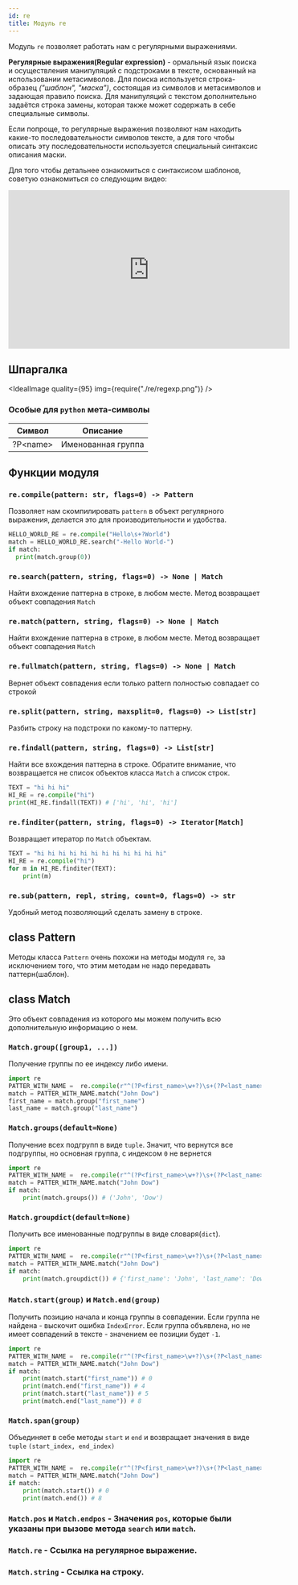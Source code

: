 ```yaml
---
id: re
title: Модуль re
---
```



<Link
  title="os - Python documentation"
  href="https://docs.python.org/3/library/os.html"
/>

<Link
  title="Regex101"
  href="https://regex101.com/"
  caption="Сервис позволяющий визуально/онлайн проверять наши регулярки"
/>

Модуль `re` позволяет работать нам с регулярными выражениями.

**Регулярные выражения(Regular expression)** - ормальный язык поиска и осуществления манипуляций с подстроками в тексте, основанный на использовании метасимволов. Для поиска используется строка-образец _("шаблон", "маска")_, состоящая из символов и метасимволов и задающая правило поиска. Для манипуляций с текстом дополнительно задаётся строка замены, которая также может содержать в себе специальные символы.

Если попроще, то регулярные выражения позволяют нам находить какие-то последовательности символов тексте, а для того чтобы описать эту последовательности используется специальный синтаксис описания маски.

Для того чтобы детальнее ознакомиться с синтаксисом шаблонов, советую ознакомиться со следующим видео:

<iframe
  width="560"
  height="315"
  src="https://www.youtube.com/embed/_pLpx6btq6U"
  frameborder="0"
  allow="accelerometer; autoplay; encrypted-media; gyroscope; picture-in-picture"
  allowfullscreen
></iframe>

## Шпаргалка

<IdealImage quality={95} img={require("./re/regexp.png")} />

### Особые для `python` мета-символы

| Символ    | Описание           |
| --------- | ------------------ |
| ?P<name\> | Именованная группа |

## Функции модуля

### `re.compile(pattern: str, flags=0) -> Pattern`

Позволяет нам скомпилировать `pattern` в объект регулярного выражения, делается это для производительности и удобства.

```python
HELLO_WORLD_RE = re.compile("Hello\s+?World")
match = HELLO_WORLD_RE.search("-Hello World-")
if match:
  print(match.group(0))
```

### `re.search(pattern, string, flags=0) -> None | Match`

Найти вхождение паттерна в строке, в любом месте. Метод возвращает объект совпадения `Match`

### `re.match(pattern, string, flags=0) -> None | Match`

Найти вхождение паттерна в строке, в любом месте. Метод возвращает объект совпадения `Match`

### `re.fullmatch(pattern, string, flags=0) -> None | Match`

Вернет объект совпадения если только pattern полностью совпадает со строкой

### `re.split(pattern, string, maxsplit=0, flags=0) -> List[str]`

Разбить строку на подстроки по какому-то паттерну.

### `re.findall(pattern, string, flags=0) -> List[str]`

Найти все вхождения паттерна в строке. Обратите внимание, что возвращается не список объектов класса `Match` a список строк.

```python
TEXT = "hi hi hi"
HI_RE = re.compile("hi")
print(HI_RE.findall(TEXT)) # ['hi', 'hi', 'hi']
```

### `re.finditer(pattern, string, flags=0) -> Iterator[Match]`

Возвращает итератор по `Match` объектам.

```python
TEXT = "hi hi hi hi hi hi hi hi hi hi hi hi"
HI_RE = re.compile("hi")
for m in HI_RE.finditer(TEXT):
    print(m)
```

### `re.sub(pattern, repl, string, count=0, flags=0) -> str`

Удобный метод позволяющий сделать замену в строке.

## class Pattern

Методы класса `Pattern` очень похожи на методы модуля `re`, за исключением того, что этим методам не надо передавать паттерн(шаблон).

## class Match

Это объект совпадения из которого мы можем получить всю дополнительную информацию о нем.

### `Match.group([group1, ...])`

Получение группы по ее индексу либо имени.

```python
import re
PATTER_WITH_NAME =  re.compile(r"^(?P<first_name>\w+?)\s+(?P<last_name>\w+?)$")
match = PATTER_WITH_NAME.match("John Dow")
first_name = match.group("first_name")
last_name = match.group("last_name")
```

### `Match.groups(default=None)`

Получение всех подгрупп в виде `tuple`. Значит, что вернутся все подгруппы, но основная группа, с индексом `0` не вернется

```python
import re
PATTER_WITH_NAME =  re.compile(r"^(?P<first_name>\w+?)\s+(?P<last_name>\w+?)$")
match = PATTER_WITH_NAME.match("John Dow")
if match:
    print(match.groups()) # ('John', 'Dow')
```

### `Match.groupdict(default=None)`

Получить все именованные подгруппы в виде словаря(`dict`).

```python
import re
PATTER_WITH_NAME =  re.compile(r"^(?P<first_name>\w+?)\s+(?P<last_name>\w+?)$")
match = PATTER_WITH_NAME.match("John Dow")
if match:
    print(match.groupdict()) # {'first_name': 'John', 'last_name': 'Dow'}
```

### `Match.start(group)` и `Match.end(group)`

Получить позицию начала и конца группы в совпадении.
Если группа не найдена - выскочит ошибка `IndexError`.
Если группа объявлена, но не имеет совпадений в тексте - значением ее позиции будет `-1`.

```python
import re
PATTER_WITH_NAME =  re.compile(r"^(?P<first_name>\w+?)\s+(?P<last_name>\w+?)$")
match = PATTER_WITH_NAME.match("John Dow")
if match:
    print(match.start("first_name")) # 0
    print(match.end("first_name")) # 4
    print(match.start("last_name")) # 5
    print(match.end("last_name")) # 8
```

### `Match.span(group)`

Объединяет в себе методы `start` и `end` и возвращает значения в виде `tuple` `(start_index, end_index)`

```python
import re
PATTER_WITH_NAME =  re.compile(r"^(?P<first_name>\w+?)\s+(?P<last_name>\w+?)$")
match = PATTER_WITH_NAME.match("John Dow")
if match:
    print(match.start()) # 0
    print(match.end()) # 8
```

### `Match.pos` и `Match.endpos` - Значения `pos`, которые были указаны при вызове метода `search` или `match`.

### `Match.re` - Ссылка на регулярное выражение.

### `Match.string` - Ссылка на строку.
